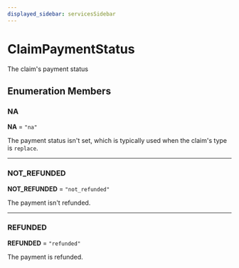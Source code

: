 ```yaml
---
displayed_sidebar: servicesSidebar
---
```



# ClaimPaymentStatus

The claim's payment status

## Enumeration Members

### NA

 **NA** = `"na"`

The payment status isn't set, which is typically used when the claim's type is `replace`.

___

### NOT\_REFUNDED

 **NOT\_REFUNDED** = `"not_refunded"`

The payment isn't refunded.

___

### REFUNDED

 **REFUNDED** = `"refunded"`

The payment is refunded.
